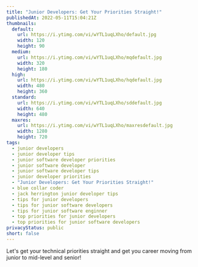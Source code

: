 ```yaml
---
title: "Junior Developers: Get Your Priorities Straight!"
publishedAt: 2022-05-11T15:04:21Z
thumbnails:
  default:
    url: https://i.ytimg.com/vi/wYTL1uqLXho/default.jpg
    width: 120
    height: 90
  medium:
    url: https://i.ytimg.com/vi/wYTL1uqLXho/mqdefault.jpg
    width: 320
    height: 180
  high:
    url: https://i.ytimg.com/vi/wYTL1uqLXho/hqdefault.jpg
    width: 480
    height: 360
  standard:
    url: https://i.ytimg.com/vi/wYTL1uqLXho/sddefault.jpg
    width: 640
    height: 480
  maxres:
    url: https://i.ytimg.com/vi/wYTL1uqLXho/maxresdefault.jpg
    width: 1280
    height: 720
tags:
  - junior developers
  - junior developer tips
  - junior software developer priorities
  - junior software developer
  - junior software developer tips
  - junior developer priorities
  - "Junior Developers: Get Your Priorities Straight!"
  - blue collar coder
  - jack herrington junior developer tips
  - tips for junior developers
  - tips for junior software developers
  - tips for junior software enginner
  - top priorities for junior developers
  - top priorities for junior software developers
privacyStatus: public
short: false
---
```

  
Let's get your technical priorities straight and get you career moving from junior to mid-level and senior!
